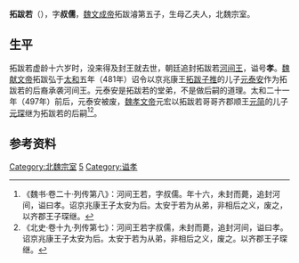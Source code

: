 '''拓跋若'''（{{bd|460年代||470年代|catIdx=t}}），字'''叔儒'''，[[魏文成帝|魏文成帝]]拓跋濬第五子，生母乙夫人，北魏宗室。

==生平==
拓跋若虚龄十六岁时，没来得及封王就去世，朝廷追封拓跋若[[河间王|河间王]]，谥号'''孝'''。[[魏献文帝|魏献文帝]]拓跋弘于[[太和_(北魏)|太和]]五年（481年）诏令以京兆康王[[拓跋子推|拓跋子推]]的儿子[[元泰安|元泰安]]作为拓跋若的后裔承袭河间王。元泰安是拓跋若的堂弟，不是做后嗣的道理。太和二十一年（497年）前后，元泰安被废，[[魏孝文帝|魏孝文帝]]元宏以拓跋若哥哥齐郡顺王[[元简|元简]]的儿子[[元琛|元琛]]继为拓跋若的后嗣<ref>《魏书·卷二十·列传第八》：河间王若，字叔儒。年十六，未封而薨，追封河间，谥曰孝。诏京兆康王子太安为后。太安于若为从弟，非相后之义，废之，以齐郡王子琛继。</ref><ref>《北史·卷十九·列传第七》：河间王若字叔儒，未封而薨，追封河间，谥曰孝。诏京兆康王子太安为后。太安于若为从弟，非相后之义，废之。以齐郡王子琛继。</ref>。

==参考资料==
{{reflist}}

{{南北朝人物小作品}}

[[Category:北魏宗室|Category:北魏宗室]]
[[Category:魏文成帝皇子|5]]
[[Category:谥孝|Category:谥孝]]